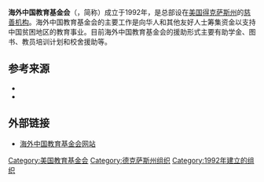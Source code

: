 '''海外中国教育基金会'''（{{lang-en|Oversea China Education Foundation}}，简称{{lang|en|OCEF}}）成立于1992年，是总部设在[[美国|美国]][[得克萨斯州|得克萨斯州]]的[[慈善机构|慈善机构]]。海外中国教育基金会的主要工作是向华人和其他友好人士筹集资金以支持中国贫困地区的教育事业。目前海外中国教育基金会的援助形式主要有助学金、图书、教员培训计划和校舍援助等。

==参考来源==
*{{cite web|url=http://qwgzyj.gqb.gov.cn/hbsx/124/259.shtml|title=“海外中国教育基金会”助学13年成绩斐然|publisher=侨务工作研究|accessdate=2010-01-14|archive-url=https://web.archive.org/web/20070823162548/http://qwgzyj.gqb.gov.cn/hbsx/124/259.shtml|archive-date=2007-08-23|dead-url=yes}}
*{{cite web|url=http://cyc90.cycnet.com/othermis/xibu/wenzhang.jsp?id=10814&s_code=1802|title=海外中国教育基金会捐助广西天等县贫困学生|publisher=中青网|accessdate=2010-01-14|archive-date=2004-11-18|archive-url=https://web.archive.org/web/20041118070256/http://cyc90.cycnet.com/othermis/xibu/wenzhang.jsp?id=10814&s_code=1802|dead-url=yes}}

==外部链接==
*[http://www.ocef.org 海外中国教育基金会网站] {{Wayback|url=http://www.ocef.org/ |date=20100613012119 }}

[[Category:美国教育基金会|Category:美国教育基金会]]
[[Category:德克萨斯州组织|Category:德克萨斯州组织]]
[[Category:1992年建立的组织|Category:1992年建立的组织]]